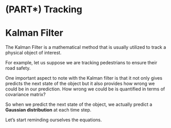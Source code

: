 # (PART\*) Tracking {-}

# Kalman Filter

The Kalman Filter is a mathematical method that is usually utilized to track a
physical object of interest.

For example, let us suppose we are tracking pedestrians to ensure their road
safety.

One important aspect to note with the Kalman filter is that it not only gives
predicts the next state of the object but it also provides how wrong we could be
in our prediction. How wrong we could be is quantified in terms of covariance
matrix?

So when we predict the next state of the object, we actually predict a
**Gaussian distribution** at each time step.

Let's start reminding ourselves the equations.
